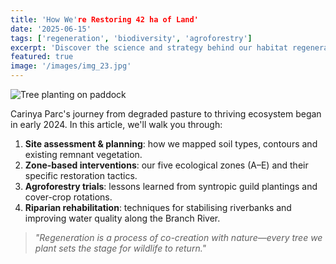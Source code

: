 ```yaml
---
title: 'How We're Restoring 42 ha of Land'
date: '2025-06-15'
tags: ['regeneration', 'biodiversity', 'agroforestry']
excerpt: 'Discover the science and strategy behind our habitat regeneration, agroforestry trials and riparian restoration projects.'
featured: true
image: '/images/img_23.jpg'
---
```



<Image
  src="/assets/images/regeneration-overview.jpg"
  alt="Tree planting on paddock"
  width={800}
  height={500}
/>

Carinya Parc's journey from degraded pasture to thriving ecosystem began in early 2024. In this article, we'll walk you through:

1. **Site assessment & planning**: how we mapped soil types, contours and existing remnant vegetation.
2. **Zone-based interventions**: our five ecological zones (A–E) and their specific restoration tactics.
3. **Agroforestry trials**: lessons learned from syntropic guild plantings and cover-crop rotations.
4. **Riparian rehabilitation**: techniques for stabilising riverbanks and improving water quality along the Branch River.

> _"Regeneration is a process of co-creation with nature—every tree we plant sets the stage for wildlife to return."_
